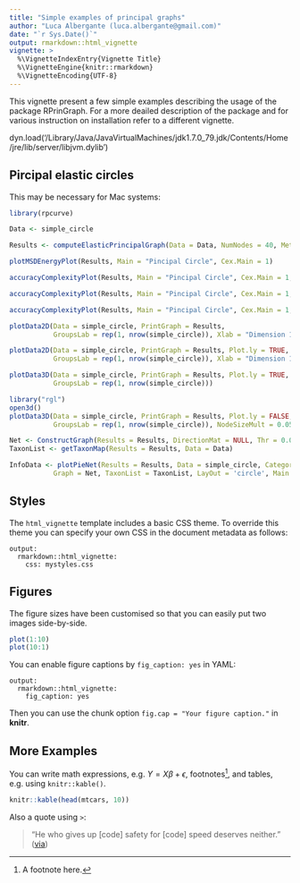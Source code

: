 ```yaml
---
title: "Simple examples of principal graphs"
author: "Luca Albergante (luca.albergante@gmail.com)"
date: "`r Sys.Date()`"
output: rmarkdown::html_vignette
vignette: >
  %\VignetteIndexEntry{Vignette Title}
  %\VignetteEngine{knitr::rmarkdown}
  %\VignetteEncoding{UTF-8}
---
```


This vignette present a few simple examples describing the usage of the package RPrinGraph. For a more deailed description of the package and for various instruction on installation refer to a different vignette.




dyn.load('/Library/Java/JavaVirtualMachines/jdk1.7.0_79.jdk/Contents/Home/jre/lib/server/libjvm.dylib')



## Pircipal elastic circles

This may be necessary for Mac systems:





```r
library(rpcurve)

Data <- simple_circle

Results <- computeElasticPrincipalGraph(Data = Data, NumNodes = 40, Method = 'CircleConfiguration')

```


```r
plotMSDEnergyPlot(Results, Main = "Pincipal Circle", Cex.Main = 1)
```

```r
accuracyComplexityPlot(Results, Main = "Pincipal Circle", Cex.Main = 1, Mode = 5)
```

```r
accuracyComplexityPlot(Results, Main = "Pincipal Circle", Cex.Main = 1, Xlims = c(.9, 1))
```

```r
accuracyComplexityPlot(Results, Main = "Pincipal Circle", Cex.Main = 1, Xlims = c(.97, .98))
```


```r
plotData2D(Data = simple_circle, PrintGraph = Results,
           GroupsLab = rep(1, nrow(simple_circle)), Xlab = "Dimension 1", Ylab = "Dimension 2")
```


```r
plotData2D(Data = simple_circle, PrintGraph = Results, Plot.ly = TRUE,
           GroupsLab = rep(1, nrow(simple_circle)), Xlab = "Dimension 1", Ylab = "Dimension 2")
```


```r
plotData3D(Data = simple_circle, PrintGraph = Results, Plot.ly = TRUE,
           GroupsLab = rep(1, nrow(simple_circle)))
```

```r
library("rgl")
open3d()
plotData3D(Data = simple_circle, PrintGraph = Results, Plot.ly = FALSE,
           GroupsLab = rep(1, nrow(simple_circle)), NodeSizeMult = 0.05)
```




```r
Net <- ConstructGraph(Results = Results, DirectionMat = NULL, Thr = 0.05)
TaxonList <- getTaxonMap(Results = Results, Data = Data)

InfoData <- plotPieNet(Results = Results, Data = simple_circle, Categories = rep(1, nrow(simple_circle)),
           Graph = Net, TaxonList = TaxonList, LayOut = 'circle', Main = "Pincipal Circle")
```


## Styles

The `html_vignette` template includes a basic CSS theme. To override this theme you can specify your own CSS in the document metadata as follows:

    output: 
      rmarkdown::html_vignette:
        css: mystyles.css

## Figures

The figure sizes have been customised so that you can easily put two images side-by-side. 

```r
plot(1:10)
plot(10:1)
```

You can enable figure captions by `fig_caption: yes` in YAML:

    output:
      rmarkdown::html_vignette:
        fig_caption: yes

Then you can use the chunk option `fig.cap = "Your figure caption."` in **knitr**.

## More Examples

You can write math expressions, e.g. $Y = X\beta + \epsilon$, footnotes^[A footnote here.], and tables, e.g. using `knitr::kable()`.

```r
knitr::kable(head(mtcars, 10))
```

Also a quote using `>`:

> "He who gives up [code] safety for [code] speed deserves neither."
([via](https://twitter.com/hadleywickham/status/504368538874703872))
